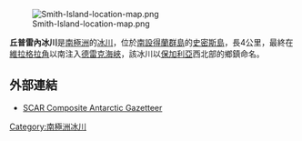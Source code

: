 {{no footnotes|time=2013-10-27T09:15:04+00:00}}
[[Image:Smith-Island-location-map.png|thumb]]

{{coord|62|57|55|S|62|31|53|W|display=title}}

'''丘普雷內冰川'''是[[南極洲|南極洲]]的[[冰川|冰川]]，位於[[南設得蘭群島|南設得蘭群島]]的[[史密斯島|史密斯島]]，長4公里，最終在[[維拉格拉角|維拉格拉角]]以南注入[[德雷克海峽|德雷克海峽]]，該冰川以[[保加利亞|保加利亞]]西北部的鄉鎮命名。

==外部連結==
* [http://data.aad.gov.au/aadc/gaz/scar/ SCAR Composite Antarctic Gazetteer]{{WebCite|url=https://www.webcitation.org/5ug2CfC7m?url=http://data.aad.gov.au/aadc/gaz/scar/ |date=20101202140255 |dateformat=iso }}

{{Antarctica-geo-stub}}
[[Category:南極洲冰川|Category:南極洲冰川]]